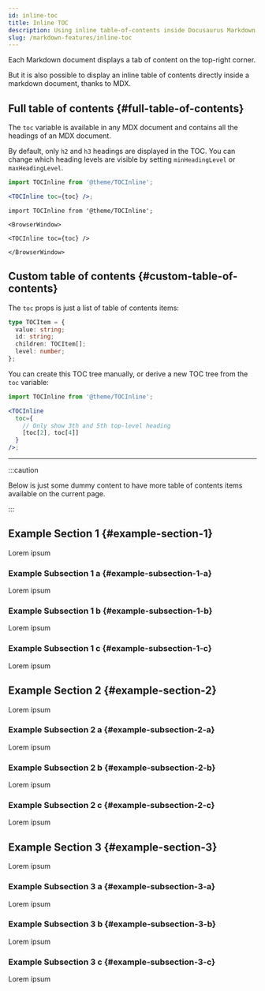 ```yaml
---
id: inline-toc
title: Inline TOC
description: Using inline table-of-contents inside Docusaurus Markdown
slug: /markdown-features/inline-toc
---
```



Each Markdown document displays a tab of content on the top-right corner.

But it is also possible to display an inline table of contents directly inside a markdown document, thanks to MDX.

## Full table of contents {#full-table-of-contents}

The `toc` variable is available in any MDX document and contains all the headings of an MDX document.

By default, only `h2` and `h3` headings are displayed in the TOC. You can change which heading levels are visible by setting `minHeadingLevel` or `maxHeadingLevel`.

```jsx
import TOCInline from '@theme/TOCInline';

<TOCInline toc={toc} />;
```

```mdx-code-block
import TOCInline from '@theme/TOCInline';

<BrowserWindow>

<TOCInline toc={toc} />

</BrowserWindow>
```

## Custom table of contents {#custom-table-of-contents}

The `toc` props is just a list of table of contents items:

```ts
type TOCItem = {
  value: string;
  id: string;
  children: TOCItem[];
  level: number;
};
```

You can create this TOC tree manually, or derive a new TOC tree from the `toc` variable:

```jsx
import TOCInline from '@theme/TOCInline';

<TOCInline
  toc={
    // Only show 3th and 5th top-level heading
    [toc[2], toc[4]]
  }
/>;
```

---

:::caution

Below is just some dummy content to have more table of contents items available on the current page.

:::

## Example Section 1 {#example-section-1}

Lorem ipsum

### Example Subsection 1 a {#example-subsection-1-a}

Lorem ipsum

### Example Subsection 1 b {#example-subsection-1-b}

Lorem ipsum

### Example Subsection 1 c {#example-subsection-1-c}

Lorem ipsum

## Example Section 2 {#example-section-2}

Lorem ipsum

### Example Subsection 2 a {#example-subsection-2-a}

Lorem ipsum

### Example Subsection 2 b {#example-subsection-2-b}

Lorem ipsum

### Example Subsection 2 c {#example-subsection-2-c}

Lorem ipsum

## Example Section 3 {#example-section-3}

Lorem ipsum

### Example Subsection 3 a {#example-subsection-3-a}

Lorem ipsum

### Example Subsection 3 b {#example-subsection-3-b}

Lorem ipsum

### Example Subsection 3 c {#example-subsection-3-c}

Lorem ipsum
